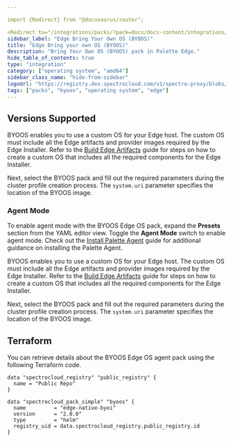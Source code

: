 ```yaml
---

import {Redirect} from "@docusaurus/router";

<Redirect to="/integrations/packs/?pack=docs/docs-content/integrations/edge-native-byoi" />
sidebar_label: "Edge Bring Your Own OS (BYOOS)"
title: "Edge Bring your own OS (BYOOS)"
description: "Bring Your Own OS (BYOOS) pack in Palette Edge."
hide_table_of_contents: true
type: "integration"
category: ["operating system", "amd64"]
sidebar_class_name: "hide-from-sidebar"
logoUrl: "https://registry.dev.spectrocloud.com/v1/spectro-proxy/blobs/sha256:b6081bca439eeb01a8d43b3cb6895df4c088f80af978856ddc0da568e5c09365?type=image.webp"
tags: ["packs", "byoos", "operating system", "edge"]
---
```



<Redirect to="/integrations/packs/?pack=docs/docs-content/integrations/edge-native-byoi" />

## Versions Supported

<Tabs queryString="parent">

<TabItem label="2.0.x" value="2.0.x">

BYOOS enables you to use a custom OS for your Edge host. The custom OS must include all the Edge artifacts and provider
images required by the Edge Installer. Refer to the
[Build Edge Artifacts](../clusters/edge/edgeforge-workflow/palette-canvos/palette-canvos.md) guide for steps on how to
create a custom OS that includes all the required components for the Edge Installer.

Next, select the BYOOS pack and fill out the required parameters during the cluster profile creation process. The
`system.uri` parameter specifies the location of the BYOOS image.

### Agent Mode

To enable agent mode with the BYOOS Edge OS pack, expand the **Presets** section from the YAML editor view. Toggle the
**Agent Mode** switch to enable agent mode. Check out the
[Install Palette Agent](../deployment-modes/agent-mode/install-agent-host.md) guide for additional guidance on
installing the Palette Agent.

</TabItem>

<TabItem label="1.0.x" value="1.0.x">

BYOOS enables you to use a custom OS for your Edge host. The custom OS must include all the Edge artifacts and provider
images required by the Edge Installer. Refer to the
[Build Edge Artifacts](../clusters/edge/edgeforge-workflow/palette-canvos/palette-canvos.md) guide for steps on how to
create a custom OS that includes all the required components for the Edge Installer.

Next, select the BYOOS pack and fill out the required parameters during the cluster profile creation process. The
`system.uri` parameter specifies the location of the BYOOS image.

</TabItem>
</Tabs>

## Terraform

You can retrieve details about the BYOOS Edge OS agent pack using the following Terraform code.

```hcl
data "spectrocloud_registry" "public_registry" {
  name = "Public Repo"
}

data "spectrocloud_pack_simple" "byoos" {
  name         = "edge-native-byoi"
  version      = "2.0.0"
  type         = "helm"
  registry_uid = data.spectrocloud_registry.public_registry.id
}
```
